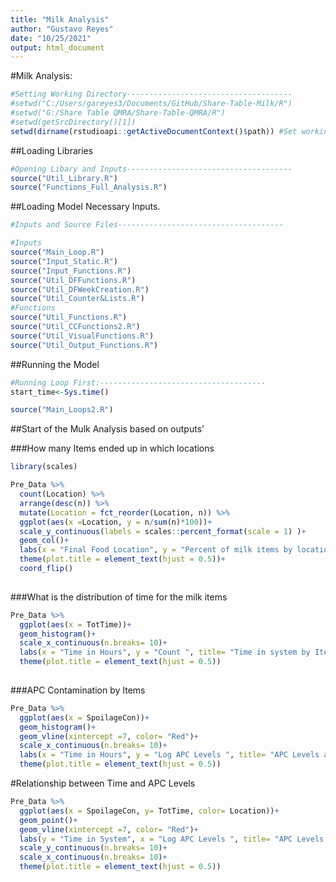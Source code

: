 ```yaml
---
title: "Milk Analysis"
author: "Gustavo Reyes"
date: "10/25/2021"
output: html_document
---
```

#Milk Analysis: 

```r
#Setting Working Directory-------------------------------------
#setwd("C:/Users/gareyes3/Documents/GitHub/Share-Table-Milk/R") 
#setwd("G:/Share Table QMRA/Share-Table-QMRA/R")
#setwd(getSrcDirectory()[1])
setwd(dirname(rstudioapi::getActiveDocumentContext()$path)) #Set working directory to the path of document
```

##Loading Libraries
```r
#Opening Libary and Inputs-------------------------------------
source("Util_Library.R")
source("Functions_Full_Analysis.R")
```


##Loading Model Necessary Inputs. 
```r
#Inputs and Source Files-------------------------------------

#Inputs
source("Main_Loop.R")
source("Input_Static.R")
source("Input_Functions.R")
source("Util_DFFunctions.R")
source("Util_DFWeekCreation.R")
source("Util_Counter&Lists.R")
#Functions
source("Util_Functions.R")
source("Util_CCFunctions2.R")
source("Util_VisualFunctions.R")
source("Util_Output_Functions.R")

```

##Running the  Model
```r
#Running Loop First:-------------------------------------
start_time<-Sys.time()

source("Main_Loops2.R")
```


##Start of the Mulk Analysis based on outputs'

###How many Items ended up in which locations
```r
library(scales)

Pre_Data %>% 
  count(Location) %>% 
  arrange(desc(n)) %>% 
  mutate(Location = fct_reorder(Location, n)) %>%
  ggplot(aes(x =Location, y = n/sum(n)*100))+
  scale_y_continuous(labels = scales::percent_format(scale = 1) )+
  geom_col()+
  labs(x = "Final Food Location", y = "Percent of milk items by location", title= "Final Location for milk-End of week Donation")+
  theme(plot.title = element_text(hjust = 0.5))+
  coord_flip()
  
```

###What is the distribution of time for the milk items

```r
Pre_Data %>%
  ggplot(aes(x = TotTime))+
  geom_histogram()+
  scale_x_continuous(n.breaks= 10)+
  labs(x = "Time in Hours", y = "Count ", title= "Time in system by Item week")+
  theme(plot.title = element_text(hjust = 0.5))
  

```

###APC Contamination by Items

```r
Pre_Data %>%
  ggplot(aes(x = SpoilageCon))+
  geom_histogram()+
  geom_vline(xintercept =7, color= "Red")+
  scale_x_continuous(n.breaks= 10)+
  labs(x = "Time in Hours", y = "Log APC Levels ", title= "APC Levels all milk items")+
  theme(plot.title = element_text(hjust = 0.5))
```

#Relationship between Time and APC Levels
```r
Pre_Data %>% 
  ggplot(aes(x = SpoilageCon, y= TotTime, color= Location))+
  geom_point()+
  geom_vline(xintercept =7, color= "Red")+
  labs(y = "Time in System", x = "Log APC Levels ", title= "APC Levels vs total time, milk Items- Week")+
  scale_y_continuous(n.breaks= 10)+
  scale_x_continuous(n.breaks= 10)+
  theme(plot.title = element_text(hjust = 0.5))
```




